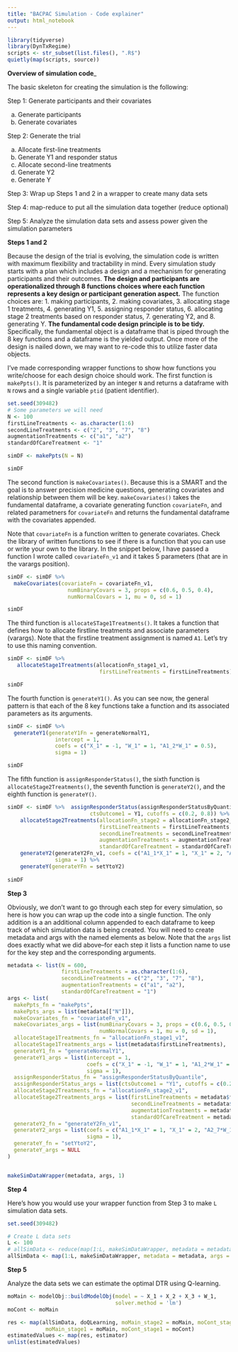 ```yaml
---
title: "BACPAC Simulation - Code explainer"
output: html_notebook
---
```


```r
library(tidyverse)
library(DynTxRegime)
scripts <- str_subset(list.files(), ".R$")
quietly(map(scripts, source))
```

__Overview of simulation code___

The basic skeleton for creating the simulation is the following:

Step 1: Generate participants and their covariates

a. Generate participants
b. Generate covariates

Step 2: Generate the trial

a. Allocate first-line treatments
b. Generate Y1 and responder status
c. Allocate second-line treatments
d. Generate Y2 
e. Generate Y 

Step 3: Wrap up Steps 1 and 2 in a wrapper to create many data sets

Step 4: map-reduce to put all the simulation data together (reduce optional)

Step 5: Analyze the simulation data sets and assess power given the simulation parameters

__Steps 1 and 2__

Because the design of the trial is evolving, the simulation code is written with maximum flexibility and tractability in mind. Every simulation study starts with a plan which includes a design and a mechanism for generating participants and their outcomes. **The design and participants are operationalized through 8 functions choices where each function represents a key design or participant generation aspect.** The function choices are: 1. making participants, 2. making covariates, 3. allocating stage 1 treatments, 4. generating Y1, 5. assigning responder status, 6. allocating stage 2 treatments based on responder status, 7. generating Y2, and 8. generating Y. **The fundamental code design principle is to be tidy.** Specifically, the fundamental object is a dataframe that is piped through the 8 key functions and a dataframe is the yielded output. Once more of the design is nailed down, we may want to re-code this to utilize faster data objects.

I've made corresponding wrapper functions to show how functions you write/choose for each design choice should work. The first function is `makePpts()`. It is parameterized by an integer `N` and returns a dataframe with `N` rows and a single variable `ptid` (patient identifier).

```r
set.seed(309482)
# Some parameters we will need
N <- 100
firstLineTreatments <- as.character(1:6)
secondLineTreatments <- c("2", "3", "7", "8")
augmentationTreatments <- c("a1", "a2")
standardOfCareTreatment <- "1"

simDF <- makePpts(N = N)

simDF
```

The second function is `makeCovariates()`. Because this is a SMART and the goal is to answer precision medicine questions, generating covariates and relationship between them will be key. `makeCovariates()` takes the fundamental dataframe, a covariate generating function `covariateFn`, and related parametners for `covariateFn` and returns the fundamental dataframe with the covariates appended. 

Note that `covariateFn` is a function written to generate covariates. Check the library of written functions to see if there is a function that you can use or write your own to the library. In the snippet below, I have passed a function I wrote called `covariateFn_v1` and it takes 5 parameters (that are in the varargs position). 

```r
simDF <- simDF %>%
  makeCovariates(covariateFn = covariateFn_v1, 
                   numBinaryCovars = 3, props = c(0.6, 0.5, 0.4),
                   numNormalCovars = 1, mu = 0, sd = 1)

simDF
```

The third function is `allocateSTage1Treatments()`. It takes a function that defines how to allocate firstline treatments and associate parameters (varargs). Note that the firstline treatment assignment is named `A1`. Let's try to use this naming convention.

```r
simDF <- simDF %>%
   allocateStage1Treatments(allocationFn_stage1_v1, 
                             firstLineTreatments = firstLineTreatments)

simDF  
```

The fourth function is `generateY1()`. As you can see now, the general pattern is that each of the 8 key functions take a function and its associated parameters as its arguments. 

```r
simDF <- simDF %>%
  generateY1(generateY1Fn = generateNormalY1, 
               intercept = 1, 
               coefs = c("X_1" = -1, "W_1" = 1, "A1_2*W_1" = 0.5), 
               sigma = 1)

simDF
```

The fifth function is `assignResponderStatus()`, the sixth function is `allocateStage2Treatments()`, the seventh function is `generateY2()`, and the eighth function is `generateY()`.

```r
simDF <- simDF %>%  assignResponderStatus(assignResponderStatusByQuantile, 
                          ctsOutcome1 = Y1, cutoffs = c(0.2, 0.8)) %>%
    allocateStage2Treatments(allocationFn_stage2 = allocationFn_stage2_v1,
                             firstLineTreatments = firstLineTreatments,
                             secondLineTreatments = secondLineTreatments,
                             augmentationTreatments = augmentationTreatments,
                             standardOfCareTreatment = standardOfCareTreatment) %>%
    generateY2(generateY2Fn_v1, coefs = c("A1_1*X_1" = 1, "X_1" = 2, "A2_7*W_1" = 1),
               sigma = 1) %>%
    generateY(generateYFn = setYtoY2)
  
simDF
```


__Step 3__

Obviously, we don't want to go through each step for every simulation, so here is how you can wrap up the code into a single function. The only addition is a an additional column appended to each dataframe to keep track of which simulation data is being created. You will need to create metadata and args with the named elements as below. Note that the `args` list does exactly what we did above--for each step it lists a function name to use for the key step and the corresponding arguments. 

```r
metadata <- list(N = 600,
                 firstLineTreatments = as.character(1:6),
                 secondLineTreatments = c("2", "3", "7", "8"),
                 augmentationTreatments = c("a1", "a2"),
                 standardOfCareTreatment = "1")
args <- list(
  makePpts_fn = "makePpts",
  makePpts_args = list(metadata[["N"]]),
  makeCovariates_fn = "covariateFn_v1",
  makeCovariates_args = list(numBinaryCovars = 3, props = c(0.6, 0.5, 0.4),
                             numNormalCovars = 1, mu = 0, sd = 1),
  allocateStage1Treatments_fn = "allocationFn_stage1_v1",
  allocateStage1Treatments_args = list(metadata$firstLineTreatments),
  generateY1_fn = "generateNormalY1",
  generateY1_args = list(intercept = 1, 
                         coefs = c("X_1" = -1, "W_1" = 1, "A1_2*W_1" = 0.5), 
                         sigma = 1),
  assignResponderStatus_fn = "assignResponderStatusByQuantile",
  assignResponderStatus_args = list(ctsOutcome1 = "Y1", cutoffs = c(0.2, 0.8)),
  allocateStage2Treatments_fn = "allocationFn_stage2_v1",
  allocateStage2Treatments_args = list(firstLineTreatments = metadata$firstLineTreatments,
                                       secondLineTreatments = metadata$secondLineTreatments,
                                       augmentationTreatments = metadata$augmentationTreatments,
                                       standardOfCareTreatment = metadata$standardOfCareTreatment),
  generateY2_fn = "generateY2Fn_v1",
  generateY2_args = list(coefs = c("A1_1*X_1" = 1, "X_1" = 2, "A2_7*W_1" = 1),
                         sigma = 1),
  generateY_fn = "setYtoY2",
  generateY_args = NULL
)


makeSimDataWrapper(metadata, args, 1) 

```


__Step 4__

Here's how you would use your wrapper function from Step 3 to make `L` simulation data sets. 

```r
set.seed(309482)

# Create L data sets
L <- 100
# allSimData <- reduce(map(1:L, makeSimDataWrapper, metadata = metadata, args = args), bind_rows)
allSimData <- map(1:L, makeSimDataWrapper, metadata = metadata, args = args)
```

__Step 5__

Analyze the data sets we can estimate the optimal DTR using Q-learning. 

```r
moMain <- modelObj::buildModelObj(model = ~ X_1 + X_2 + X_3 + W_1,
                                  solver.method = 'lm')
moCont <- moMain

res <- map(allSimData, doQLearning, moMain_stage2 = moMain, moCont_stage2 = moCont,
            moMain_stage1 = moMain, moCont_stage1 = moCont)
estimatedValues <- map(res, estimator)
unlist(estimatedValues)
```
